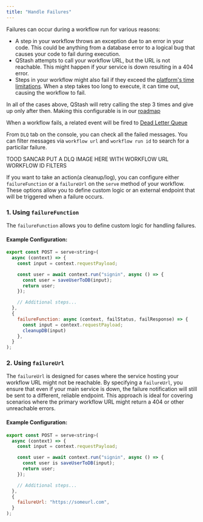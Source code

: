 ```yaml
---
title: "Handle Failures"
---
```



Failures can occur during a workflow run for various reasons:

-  A step in your workflow throws an exception due to an error in your code. This could be anything from a database error to a logical bug that causes your code to fail during execution.
-  QStash attempts to call your workflow URL, but the URL is not reachable. This might happen if your service is down resulting in a 404 error.
-  Steps in your workflow might also fail if they exceed the [platform's time limitations](/qstash/workflows/platforms/platforms). When a step takes too long to execute, it can time out, causing the workflow to fail.

In all of the cases above, QStash will retry calling the step 3 times and give up only after then. Making this configurable is in our [roadmap](qstash/workflows/roadmap)

When a workflow fails, a related event will be fired to [Dead Letter Queue](/qstash/howto/handling-failures#dead-letter-queue)

From `DLQ` tab on the console, you can check all the failed messages. You can filter messages via `workflow url` and `workflow run id` to search for a particilar failure.

TOOD SANCAR PUT A DLQ IMAGE HERE WITH WORKFLOW URL WORKFLOW ID FILTERS

If you want to take an action(a cleanup/log), you can configure either `failureFunction` or a `failureUrl` on the `serve` method of your workflow.
These options allow you to define custom logic or an external endpoint that will be triggered when a failure occurs. 


### 1. Using `failureFunction`

The `failureFunction` allows you to define custom logic for handling failures. 

#### Example Configuration:

```javascript
export const POST = serve<string>(
  async (context) => {
    const input = context.requestPayload;

    const user = await context.run("signin", async () => {
      const user = saveUserToDB(input);
      return user;
    });

    // Additional steps...
  },
  {
    failureFunction: async (context, failStatus, failResponse) => {
      const input = context.requestPayload;
      cleanupDB(input)
    },
  }
);
```

### 2. Using `failureUrl`

The `failureUrl` is designed for cases where the service hosting your workflow URL might not be reachable. By specifying a `failureUrl`, you ensure that even if your main service is down, the failure notification will still be sent to a different, reliable endpoint. This approach is ideal for covering scenarios where the primary workflow URL might return a 404 or other unreachable errors.

#### Example Configuration:

```javascript
export const POST = serve<string>(
  async (context) => {
    const input = context.requestPayload;

    const user = await context.run("signin", async () => {
      const user is saveUserToDB(input);
      return user;
    });

    // Additional steps...
  },
  {
    failureUrl: "https://someurl.com",
  }
);
```
